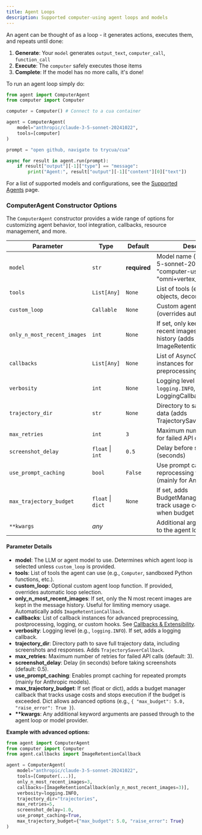 ```yaml
---
title: Agent Loops
description: Supported computer-using agent loops and models
---
```


An agent can be thought of as a loop - it generates actions, executes them, and repeats until done:

1. **Generate**: Your `model` generates `output_text`, `computer_call`, `function_call`
2. **Execute**: The `computer` safely executes those items
3. **Complete**: If the model has no more calls, it's done!

To run an agent loop simply do:

```python
from agent import ComputerAgent
from computer import Computer

computer = Computer() # Connect to a cua container

agent = ComputerAgent(
    model="anthropic/claude-3-5-sonnet-20241022",
    tools=[computer]
)

prompt = "open github, navigate to trycua/cua"

async for result in agent.run(prompt):
    if result["output"][-1]["type"] == "message":
        print("Agent:", result["output"][-1]["content"][0]["text"])
```

For a list of supported models and configurations, see the [Supported Agents](./supported-agents/computer-use-agents) page.

### ComputerAgent Constructor Options

The `ComputerAgent` constructor provides a wide range of options for customizing agent behavior, tool integration, callbacks, resource management, and more.

| Parameter                   | Type              | Default      | Description                                                                                          |
| --------------------------- | ----------------- | ------------ | ---------------------------------------------------------------------------------------------------- |
| `model`                     | `str`             | **required** | Model name (e.g., "claude-3-5-sonnet-20241022", "computer-use-preview", "omni+vertex_ai/gemini-pro") |
| `tools`                     | `List[Any]`       | `None`       | List of tools (e.g., computer objects, decorated functions)                                          |
| `custom_loop`               | `Callable`        | `None`       | Custom agent loop function (overrides auto-selection)                                                |
| `only_n_most_recent_images` | `int`             | `None`       | If set, only keep the N most recent images in message history (adds ImageRetentionCallback)          |
| `callbacks`                 | `List[Any]`       | `None`       | List of AsyncCallbackHandler instances for preprocessing/postprocessing                              |
| `verbosity`                 | `int`             | `None`       | Logging level (`logging.DEBUG`, `logging.INFO`, etc.; adds LoggingCallback)                          |
| `trajectory_dir`            | `str`             | `None`       | Directory to save trajectory data (adds TrajectorySaverCallback)                                     |
| `max_retries`               | `int`             | `3`          | Maximum number of retries for failed API calls                                                       |
| `screenshot_delay`          | `float` \| `int`  | `0.5`        | Delay before screenshots (seconds)                                                                   |
| `use_prompt_caching`        | `bool`            | `False`      | Use prompt caching to avoid reprocessing the same prompt (mainly for Anthropic)                      |
| `max_trajectory_budget`     | `float` \| `dict` | `None`       | If set, adds BudgetManagerCallback to track usage costs and stop when budget is exceeded             |
| `**kwargs`                  | _any_             |              | Additional arguments passed to the agent loop                                                        |

#### Parameter Details

- **model**: The LLM or agent model to use. Determines which agent loop is selected unless `custom_loop` is provided.
- **tools**: List of tools the agent can use (e.g., `Computer`, sandboxed Python functions, etc.).
- **custom_loop**: Optional custom agent loop function. If provided, overrides automatic loop selection.
- **only_n_most_recent_images**: If set, only the N most recent images are kept in the message history. Useful for limiting memory usage. Automatically adds `ImageRetentionCallback`.
- **callbacks**: List of callback instances for advanced preprocessing, postprocessing, logging, or custom hooks. See [Callbacks & Extensibility](#callbacks--extensibility).
- **verbosity**: Logging level (e.g., `logging.INFO`). If set, adds a logging callback.
- **trajectory_dir**: Directory path to save full trajectory data, including screenshots and responses. Adds `TrajectorySaverCallback`.
- **max_retries**: Maximum number of retries for failed API calls (default: 3).
- **screenshot_delay**: Delay (in seconds) before taking screenshots (default: 0.5).
- **use_prompt_caching**: Enables prompt caching for repeated prompts (mainly for Anthropic models).
- **max_trajectory_budget**: If set (float or dict), adds a budget manager callback that tracks usage costs and stops execution if the budget is exceeded. Dict allows advanced options (e.g., `{ "max_budget": 5.0, "raise_error": True }`).
- **\*\*kwargs**: Any additional keyword arguments are passed through to the agent loop or model provider.

**Example with advanced options:**

```python
from agent import ComputerAgent
from computer import Computer
from agent.callbacks import ImageRetentionCallback

agent = ComputerAgent(
    model="anthropic/claude-3-5-sonnet-20241022",
    tools=[Computer(...)],
    only_n_most_recent_images=3,
    callbacks=[ImageRetentionCallback(only_n_most_recent_images=3)],
    verbosity=logging.INFO,
    trajectory_dir="trajectories",
    max_retries=5,
    screenshot_delay=1.0,
    use_prompt_caching=True,
    max_trajectory_budget={"max_budget": 5.0, "raise_error": True}
)
```